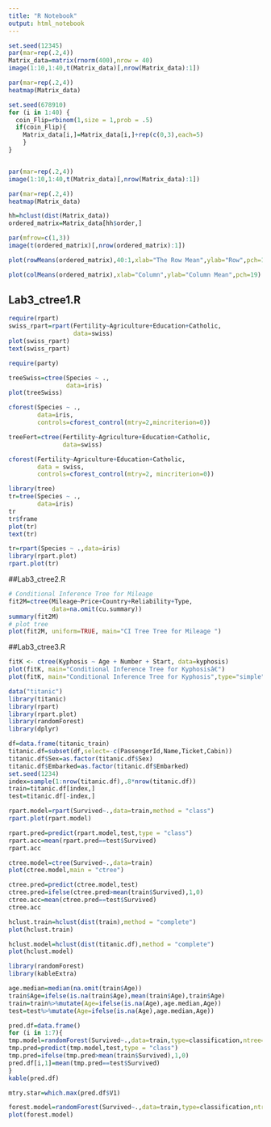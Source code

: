 ---
title: "R Notebook"
output: html_notebook
---


```{r}

set.seed(12345)
par(mar=rep(.2,4))
Matrix_data=matrix(rnorm(400),nrow = 40)
image(1:10,1:40,t(Matrix_data)[,nrow(Matrix_data):1])
```

```{r}
par(mar=rep(.2,4))
heatmap(Matrix_data)
```

```{r}
set.seed(678910)
for (i in 1:40) {
  coin_Flip=rbinom(1,size = 1,prob = .5)
  if(coin_Flip){
    Matrix_data[i,]=Matrix_data[i,]+rep(c(0,3),each=5)
    }
}


par(mar=rep(.2,4))
image(1:10,1:40,t(Matrix_data)[,nrow(Matrix_data):1])

par(mar=rep(.2,4))
heatmap(Matrix_data)
```

```{r}
hh=hclust(dist(Matrix_data))
ordered_matrix=Matrix_data[hh$order,]

par(mfrow=c(1,3))
image(t(ordered_matrix)[,nrow(ordered_matrix):1])

plot(rowMeans(ordered_matrix),40:1,xlab="The Row Mean",ylab="Row",pch=19)

plot(colMeans(ordered_matrix),xlab="Column",ylab="Column Mean",pch=19)
```

## Lab3_ctree1.R
```{r}
require(rpart)
swiss_rpart=rpart(Fertility~Agriculture+Education+Catholic,
                  data=swiss)
plot(swiss_rpart)
text(swiss_rpart)

require(party)

treeSwiss=ctree(Species ~ .,
                data=iris)
plot(treeSwiss)

cforest(Species ~ .,
        data=iris,
        controls=cforest_control(mtry=2,mincriterion=0))

treeFert=ctree(Fertility~Agriculture+Education+Catholic,
               data=swiss)

cforest(Fertility~Agriculture+Education+Catholic,
        data = swiss,
        controls=cforest_control(mtry=2, mincriterion=0))

library(tree)
tr=tree(Species ~ .,
        data=iris)
tr
tr$frame
plot(tr)
text(tr)

tr=rpart(Species ~ .,data=iris)
library(rpart.plot)
rpart.plot(tr)

```

##Lab3_ctree2.R
```{r}
# Conditional Inference Tree for Mileage
fit2M=ctree(Mileage~Price+Country+Reliability+Type,
            data=na.omit(cu.summary))
summary(fit2M)
# plot tree
plot(fit2M, uniform=TRUE, main="CI Tree Tree for Mileage ")

```

##Lab3_ctree3.R
```{r}
fitK <- ctree(Kyphosis ~ Age + Number + Start, data=kyphosis)
plot(fitK, main="Conditional Inference Tree for Kyphosisâ€")
plot(fitK, main="Conditional Inference Tree for Kyphosis",type="simple")

```


```{r}
data("titanic")
library(titanic)
library(rpart)
library(rpart.plot)
library(randomForest)
library(dplyr)
```

```{r}
df=data.frame(titanic_train)
titanic.df=subset(df,select=-c(PassengerId,Name,Ticket,Cabin))
titanic.df$Sex=as.factor(titanic.df$Sex)
titanic.df$Embarked=as.factor(titanic.df$Embarked)
set.seed(1234)
index=sample(1:nrow(titanic.df),.8*nrow(titanic.df))
train=titanic.df[index,]
test=titanic.df[-index,]
```

```{r}
rpart.model=rpart(Survived~.,data=train,method = "class")
rpart.plot(rpart.model)

rpart.pred=predict(rpart.model,test,type = "class")
rpart.acc=mean(rpart.pred==test$Survived)
rpart.acc
```


```{r}
ctree.model=ctree(Survived~.,data=train)
plot(ctree.model,main = "ctree")

ctree.pred=predict(ctree.model,test)
ctree.pred=ifelse(ctree.pred>mean(train$Survived),1,0)
ctree.acc=mean(ctree.pred==test$Survived)
ctree.acc
```

```{r}
hclust.train=hclust(dist(train),method = "complete")
plot(hclust.train)

hclust.model=hclust(dist(titanic.df),method = "complete")
plot(hclust.model)

```

```{r}
library(randomForest)
library(kableExtra)

age.median=median(na.omit(train$Age))
train$Age=ifelse(is.na(train$Age),mean(train$Age),train$Age)
train=train%>%mutate(Age=ifelse(is.na(Age),age.median,Age))
test=test%>%mutate(Age=ifelse(is.na(Age),age.median,Age))

pred.df=data.frame()
for (i in 1:7){
tmp.model=randomForest(Survived~.,data=train,type=classification,ntree=500,mtry=i)
tmp.pred=predict(tmp.model,test,type = "class")
tmp.pred=ifelse(tmp.pred>mean(train$Survived),1,0)
pred.df[i,1]=mean(tmp.pred==test$Survived)
}
kable(pred.df)

mtry.star=which.max(pred.df$V1)

forest.model=randomForest(Survived~.,data=train,type=classification,ntree=500,mtry=mtry.star)
plot(forest.model)
```


